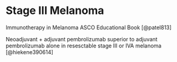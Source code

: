 # Stage III Melanoma

Immunotherapy in Melanoma ASCO Educational Book [@patel813]

Neoadjuvant + adjuvant pembrolizumab superior to adjuvant pembrolizumab alone in resesctable stage III or IVA melanoma [@hiekene390614]
